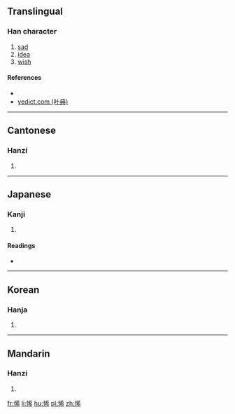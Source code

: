 ==Translingual==

===Han character===
{{Han char|rn=61|rad=心|as=07|sn=10|four=9402<sub>7</sub>|canj=心大大月 (PKKB)|ids=⿰[[忄]][[希]]}}

# [[sad]]
# [[idea]]
# [[wish]]

====References====
* {{Han ref|kx=0387.200|dkj=10661|dj=0720.020|hdz=42306.050|uh=6095|ud=24725|bh=D1A9|bd=53673}}
*[http://yedict.com/htm/60/6095.htm yedict.com (叶典)]

----

==Cantonese==

===Hanzi===
{{yue-hanzi|jyut=[[hei1]]|y=hei1}}

# {{defn|lang=yue|sort=心07}}

----

==Japanese==

===Kanji===
{{ja-kanji|grade=|rs=心07}}

# {{defn|lang=ja|sort=心07}}

====Readings====
* {{ja-readings|on=[[き]] (ki), [[け]] (ke)|kun=[[おもう]] (omou)}}

----

==Korean==

===Hanja===
{{ko-hanja|hangeul=희|eumhun=|rv=hui|mr=hŭi|y=huy}}

# {{defn|lang=ko|sort=心07}}

----

==Mandarin==

===Hanzi===
{{cmn-hanzi|pin=[[xī]] ([[xi1]])|wg=hsi<sup>1</sup>}}

# {{defn|lang=cmn|sort=心07}}

[[fr:悕]]
[[li:悕]]
[[hu:悕]]
[[pl:悕]]
[[zh:悕]]